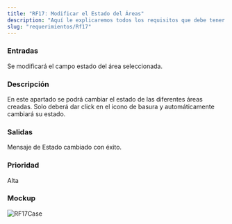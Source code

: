 ```yaml
---
title: "RF17: Modificar el Estado del Áreas"
description: "Aquí le explicaremos todos los requisitos que debe tener para poder usar nuestro software."
slug: "requerimientos/Rf17"
---
```



<h3>Entradas</h3>
Se modificará el campo estado del área seleccionada.

<h3>Descripción</h3>
En este apartado se podrá cambiar el estado de las diferentes áreas creadas. Solo
deberá dar click en el icono de basura y automáticamente cambiará su estado.

<h3>Salidas</h3>
Mensaje de Estado cambiado con éxito.

<h3>Prioridad</h3>
Alta

<h3>Mockup</h3>
<Image src={RF17Case} alt="RF17Case" width={3148} height={2270} />
